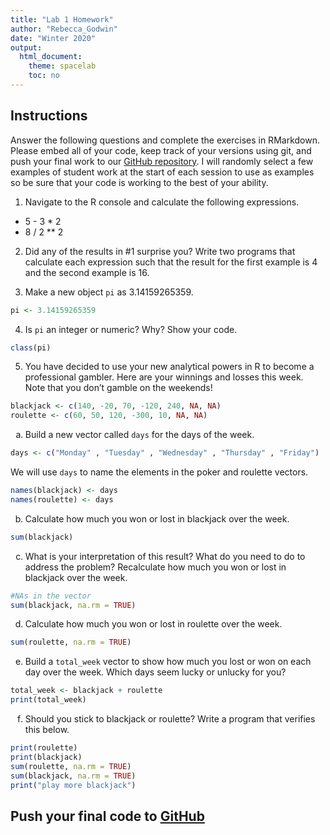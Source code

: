 ```yaml
---
title: "Lab 1 Homework"
author: "Rebecca_Godwin"
date: "Winter 2020"
output:
  html_document:
    theme: spacelab
    toc: no
---
```


## Instructions
Answer the following questions and complete the exercises in RMarkdown. Please embed all of your code, keep track of your versions using git, and push your final work to our [GitHub repository](https://github.com/FRS417-DataScienceBiologists). I will randomly select a few examples of student work at the start of each session to use as examples so be sure that your code is working to the best of your ability.  

1. Navigate to the R console and calculate the following expressions.  
  + 5 - 3 * 2  
  + 8 / 2 ** 2  
  
2. Did any of the results in #1 surprise you? Write two programs that calculate each expression such that the result for the first example is 4 and the second example is 16.  

3. Make a new object `pi` as 3.14159265359.  

```r
pi <- 3.14159265359
```


4. Is `pi` an integer or numeric? Why? Show your code.  

```r
class(pi)
```


5. You have decided to use your new analytical powers in R to become a professional gambler. Here are your winnings and losses this week. Note that you don't gamble on the weekends!  
```r
blackjack <- c(140, -20, 70, -120, 240, NA, NA)
roulette <- c(60, 50, 120, -300, 10, NA, NA)
```

a. Build a new vector called `days` for the days of the week. 

```r
days <- c("Monday" , "Tuesday" , "Wednesday" , "Thursday" , "Friday")
```


We will use `days` to name the elements in the poker and roulette vectors.
```r
names(blackjack) <- days
names(roulette) <- days
```

b. Calculate how much you won or lost in blackjack over the week.  

```r
sum(blackjack)
```



c. What is your interpretation of this result? What do you need to do to address the problem? Recalculate how much you won or lost in blackjack over the week.  

```r
#NAs in the vector
sum(blackjack, na.rm = TRUE)
```


d. Calculate how much you won or lost in roulette over the week.  

```r
sum(roulette, na.rm = TRUE)
```

e. Build a `total_week` vector to show how much you lost or won on each day over the week. Which days seem lucky or unlucky for you?

```r
total_week <- blackjack + roulette
print(total_week)
```



f. Should you stick to blackjack or roulette? Write a program that verifies this below.  

```r
print(roulette)
print(blackjack)
sum(roulette, na.rm = TRUE)
sum(blackjack, na.rm = TRUE)
print("play more blackjack")
```


## Push your final code to [GitHub](https://github.com/FRS417-DataScienceBiologists)